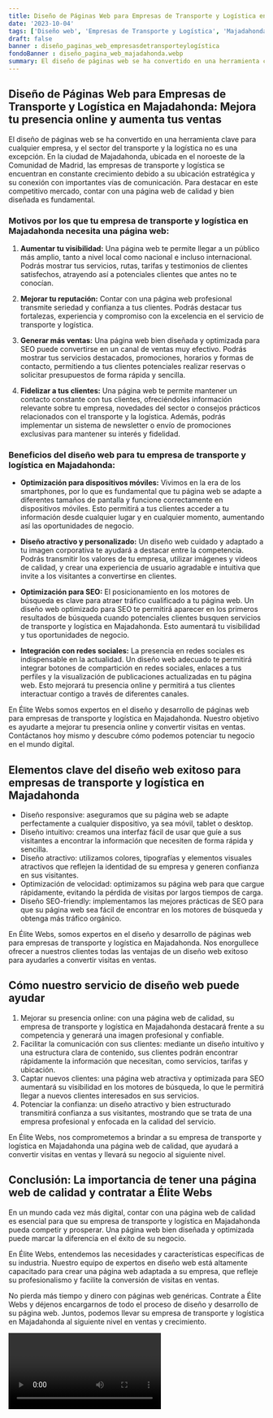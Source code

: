 ```yaml
---
title: Diseño de Páginas Web para Empresas de Transporte y Logística en Majadahonda
date: '2023-10-04'
tags: ['Diseño web', 'Empresas de Transporte y Logística', 'Majadahonda']
draft: false
banner : diseño_paginas_web_empresasdetransporteylogística
fondoBanner : diseño_pagina_web_majadahonda.webp
summary: El diseño de páginas web se ha convertido en una herramienta clave para cualquier empresa, y el sector del transporte y la logística no es una excepción. En la ciudad de Majadahonda, ubicada en el noroeste de la Comunidad de Madrid, las empresas de transporte y logística se encuentran en constante crecimiento debido a su ubicación estratégica y su conexión con importantes vías de comunicación. Para destacar en este competitivo mercado, contar con una página web de calidad y bien diseñada es fundamental.
---
```


## Diseño de Páginas Web para Empresas de Transporte y Logística en Majadahonda: Mejora tu presencia online y aumenta tus ventas

El diseño de páginas web se ha convertido en una herramienta clave para cualquier empresa, y el sector del transporte y la logística no es una excepción. En la ciudad de Majadahonda, ubicada en el noroeste de la Comunidad de Madrid, las empresas de transporte y logística se encuentran en constante crecimiento debido a su ubicación estratégica y su conexión con importantes vías de comunicación. Para destacar en este competitivo mercado, contar con una página web de calidad y bien diseñada es fundamental.

### Motivos por los que tu empresa de transporte y logística en Majadahonda necesita una página web:

1. **Aumentar tu visibilidad:** Una página web te permite llegar a un público más amplio, tanto a nivel local como nacional e incluso internacional. Podrás mostrar tus servicios, rutas, tarifas y testimonios de clientes satisfechos, atrayendo así a potenciales clientes que antes no te conocían.

2. **Mejorar tu reputación:** Contar con una página web profesional transmite seriedad y confianza a tus clientes. Podrás destacar tus fortalezas, experiencia y compromiso con la excelencia en el servicio de transporte y logística.

3. **Generar más ventas:** Una página web bien diseñada y optimizada para SEO puede convertirse en un canal de ventas muy efectivo. Podrás mostrar tus servicios destacados, promociones, horarios y formas de contacto, permitiendo a tus clientes potenciales realizar reservas o solicitar presupuestos de forma rápida y sencilla.

4. **Fidelizar a tus clientes:** Una página web te permite mantener un contacto constante con tus clientes, ofreciéndoles información relevante sobre tu empresa, novedades del sector o consejos prácticos relacionados con el transporte y la logística. Además, podrás implementar un sistema de newsletter o envío de promociones exclusivas para mantener su interés y fidelidad.

### Beneficios del diseño web para tu empresa de transporte y logística en Majadahonda:

- **Optimización para dispositivos móviles:** Vivimos en la era de los smartphones, por lo que es fundamental que tu página web se adapte a diferentes tamaños de pantalla y funcione correctamente en dispositivos móviles. Esto permitirá a tus clientes acceder a tu información desde cualquier lugar y en cualquier momento, aumentando así las oportunidades de negocio.

- **Diseño atractivo y personalizado:** Un diseño web cuidado y adaptado a tu imagen corporativa te ayudará a destacar entre la competencia. Podrás transmitir los valores de tu empresa, utilizar imágenes y vídeos de calidad, y crear una experiencia de usuario agradable e intuitiva que invite a los visitantes a convertirse en clientes.

- **Optimización para SEO:** El posicionamiento en los motores de búsqueda es clave para atraer tráfico cualificado a tu página web. Un diseño web optimizado para SEO te permitirá aparecer en los primeros resultados de búsqueda cuando potenciales clientes busquen servicios de transporte y logística en Majadahonda. Esto aumentará tu visibilidad y tus oportunidades de negocio.

- **Integración con redes sociales:** La presencia en redes sociales es indispensable en la actualidad. Un diseño web adecuado te permitirá integrar botones de compartición en redes sociales, enlaces a tus perfiles y la visualización de publicaciones actualizadas en tu página web. Esto mejorará tu presencia online y permitirá a tus clientes interactuar contigo a través de diferentes canales.

En Élite Webs somos expertos en el diseño y desarrollo de páginas web para empresas de transporte y logística en Majadahonda. Nuestro objetivo es ayudarte a mejorar tu presencia online y convertir visitas en ventas. Contáctanos hoy mismo y descubre cómo podemos potenciar tu negocio en el mundo digital.

<GifSeo />

<Cta />

## Elementos clave del diseño web exitoso para empresas de transporte y logística en Majadahonda

- Diseño responsive: aseguramos que su página web se adapte perfectamente a cualquier dispositivo, ya sea móvil, tablet o desktop.
- Diseño intuitivo: creamos una interfaz fácil de usar que guíe a sus visitantes a encontrar la información que necesiten de forma rápida y sencilla.
- Diseño atractivo: utilizamos colores, tipografías y elementos visuales atractivos que reflejen la identidad de su empresa y generen confianza en sus visitantes.
- Optimización de velocidad: optimizamos su página web para que cargue rápidamente, evitando la pérdida de visitas por largos tiempos de carga.
- Diseño SEO-friendly: implementamos las mejores prácticas de SEO para que su página web sea fácil de encontrar en los motores de búsqueda y obtenga más tráfico orgánico.

En Élite Webs, somos expertos en el diseño y desarrollo de páginas web para empresas de transporte y logística en Majadahonda. Nos enorgullece ofrecer a nuestros clientes todas las ventajas de un diseño web exitoso para ayudarles a convertir visitas en ventas.

## Cómo nuestro servicio de diseño web puede ayudar

1. Mejorar su presencia online: con una página web de calidad, su empresa de transporte y logística en Majadahonda destacará frente a su competencia y generará una imagen profesional y confiable.
2. Facilitar la comunicación con sus clientes: mediante un diseño intuitivo y una estructura clara de contenido, sus clientes podrán encontrar rápidamente la información que necesitan, como servicios, tarifas y ubicación.
3. Captar nuevos clientes: una página web atractiva y optimizada para SEO aumentará su visibilidad en los motores de búsqueda, lo que le permitirá llegar a nuevos clientes interesados en sus servicios.
4. Potenciar la confianza: un diseño atractivo y bien estructurado transmitirá confianza a sus visitantes, mostrando que se trata de una empresa profesional y enfocada en la calidad del servicio.

En Élite Webs, nos comprometemos a brindar a su empresa de transporte y logística en Majadahonda una página web de calidad, que ayudará a convertir visitas en ventas y llevará su negocio al siguiente nivel.

## Conclusión: La importancia de tener una página web de calidad y contratar a Élite Webs

En un mundo cada vez más digital, contar con una página web de calidad es esencial para que su empresa de transporte y logística en Majadahonda pueda competir y prosperar. Una página web bien diseñada y optimizada puede marcar la diferencia en el éxito de su negocio.

En Élite Webs, entendemos las necesidades y características específicas de su industria. Nuestro equipo de expertos en diseño web está altamente capacitado para crear una página web adaptada a su empresa, que refleje su profesionalismo y facilite la conversión de visitas en ventas.

No pierda más tiempo y dinero con páginas web genéricas. Contrate a Élite Webs y déjenos encargarnos de todo el proceso de diseño y desarrollo de su página web. Juntos, podemos llevar su empresa de transporte y logística en Majadahonda al siguiente nivel en ventas y crecimiento.

<Video />

<CtaBot job='Empresas de Transporte y Logística' city='Majadahonda'/>

<Gmaps query='Majadahonda+españa+maps' />